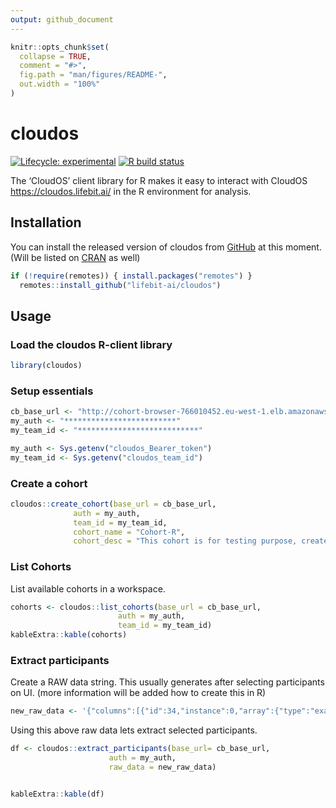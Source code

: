 ```yaml
---
output: github_document
---
```


<!-- README.md is generated from README.Rmd. Please edit that file -->

```r
knitr::opts_chunk$set(
  collapse = TRUE,
  comment = "#>",
  fig.path = "man/figures/README-",
  out.width = "100%"
)
```

# cloudos

<!-- badges: start -->
[![Lifecycle: experimental](https://img.shields.io/badge/lifecycle-experimental-orange.svg)](https://www.tidyverse.org/lifecycle/#experimental)
[![R build status](https://github.com/lifebit-ai/cloudos/workflows/R-CMD-check/badge.svg)](https://github.com/lifebit-ai/cloudos/actions)
<!-- badges: end -->

The 'CloudOS' client library for R makes it easy to interact with CloudOS <https://cloudos.lifebit.ai/> in the R environment for analysis.

## Installation

You can install the released version of cloudos from [GitHub](https://github.com/lifebit-ai/cloudos/) at this moment. (Will be listed on  [CRAN](https://CRAN.R-project.org) as well)

```r
if (!require(remotes)) { install.packages("remotes") }
  remotes::install_github("lifebit-ai/cloudos")
```

## Usage

### Load the cloudos R-client library

```r
library(cloudos)
```

### Setup essentials 

```r
cb_base_url <- "http://cohort-browser-766010452.eu-west-1.elb.amazonaws.com"
my_auth <- "*************************"
my_team_id <- "***************************"
```

```r
my_auth <- Sys.getenv("cloudos_Bearer_token")
my_team_id <- Sys.getenv("cloudos_team_id")
```

### Create a cohort

```r
cloudos::create_cohort(base_url = cb_base_url,
              auth = my_auth,
              team_id = my_team_id,
              cohort_name = "Cohort-R",
              cohort_desc = "This cohort is for testing purpose, created from R.")
```

### List Cohorts

List available cohorts in a workspace.

```r
cohorts <- cloudos::list_cohorts(base_url = cb_base_url,
                        auth = my_auth,
                        team_id = my_team_id)
kableExtra::kable(cohorts)
```

### Extract participants

Create a RAW data string. This usually generates after selecting participants on UI. (more information will be added how to create this in R)

```r
new_raw_data <- '{"columns":[{"id":34,"instance":0,"array":{"type":"exact","value":0}},{"id":31,"instance":0,"array":{"type":"exact","value":0}},{"id":52,"instance":0,"array":{"type":"exact","value":0}},{"id":5984,"instance":0,"array":{"type":"avg"}},{"id":5984,"instance":0,"array":{"type":"min"}},{"id":5984,"instance":0,"array":{"type":"max"}},{"id":20001,"instance":0,"array":{"type":"exact","value":0}}],"ids":["5f185b92bf92ed4d3be9637d","5edbdd689d700db709af0c2f","5f185b91bf92ed4d3be9587e","5f185b91bf92ed4d3be95984","5edbdd689d700db709af0c3e","5edbdd689d700db709af0c2b","5edbdd689d700db709af0c2d","5f185b93bf92ed4d3be982e9","5edbdd689d700db709af0c2a","5edbdd689d700db709af0c4d"],"type":"csv","base_url":"http://cohort-browser-766010452.eu-west-1.elb.amazonaws.com"}'
```

Using this above raw data lets extract selected participants.

```r
df <- cloudos::extract_participants(base_url= cb_base_url, 
                      auth = my_auth,
                      raw_data = new_raw_data)


kableExtra::kable(df)
```

